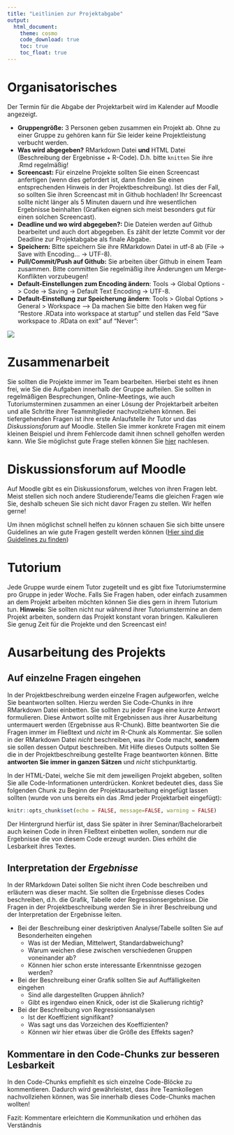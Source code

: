 ```yaml
---
title: "Leitlinien zur Projektabgabe"
output: 
  html_document:
    theme: cosmo
    code_download: true
    toc: true
    toc_float: true
---
```


# Organisatorisches

Der Termin für die Abgabe der Projektarbeit wird im Kalender auf Moodle angezeigt.

- **Gruppengröße:** 3 Personen geben zusammen ein Projekt ab. Ohne zu einer Gruppe zu gehören kann für Sie leider keine Projektleistung verbucht werden.
- **Was wird abgegeben?** RMarkdown Datei **und** HTML Datei (Beschreibung der Ergebnisse + R-Code). D.h. bitte `knitten` Sie ihre .Rmd regelmäßig!
- **Screencast:** Für einzelne Projekte sollten Sie einen Screencast anfertigen (wenn dies gefordert ist, dann finden Sie einen entsprechenden Hinweis in der Projektbeschreibung). Ist dies der Fall, so sollten Sie ihren Screencast mit in Github hochladen! Ihr Screencast sollte nicht länger als 5 Minuten dauern und ihre wesentlichen Ergebnisse beinhalten (Grafiken eignen sich meist besonders gut für einen solchen Screencast).
- **Deadline und wo wird abgegeben?:** Die Dateien werden auf Github bearbeitet und auch dort abgegeben. Es zählt der letzte Commit vor der Deadline zur Projektabgabe als finale Abgabe.
- **Speichern:** Bitte speichern Sie ihre RMarkdown Datei in utf-8 ab (File -> Save with Encoding... -> UTF-8).
- **Pull/Commit/Push auf Github:** Sie arbeiten über Github in einem Team zusammen. Bitte committen Sie regelmäßig ihre Änderungen um Merge-Konflikten vorzubeugen!
- **Default-Einstellungen zum Encoding ändern**: Tools -> Global Options -> Code -> Saving -> Default Text Encoding -> UTF-8.
- **Default-Einstellung zur Speicherung ändern**: Tools > Global Options > General > Workspace --> Da machen Sie bitte den Haken weg für "Restore .RData into workspace at startup" und stellen das Feld "Save workspace to .RData on exit" auf "Never":

![](./figs/Global-options_RStudio.png)

# Zusammenarbeit

Sie sollten die Projekte immer im Team bearbeiten. Hierbei steht es ihnen frei, wie Sie die Aufgaben innerhalb der Gruppe aufteilen. Sie sollten in regelmäßigen Besprechungen, Online-Meetings, wie auch Tutoriumsterminen zusammen an einer Lösung der Projektarbeit arbeiten und alle Schritte ihrer Teammitglieder nachvollziehen können. Bei tiefergehenden Fragen ist ihre erste Anlaufstelle ihr Tutor und das _Diskussionsforum_ auf Moodle. Stellen Sie immer konkrete Fragen mit einem kleinen Beispiel und ihrem Fehlercode damit ihnen schnell geholfen werden kann. Wie Sie möglichst gute Frage stellen können Sie [hier](https://projektkurs-data-science-ulm2122.netlify.app/tutorials/fragen-im-forum) nachlesen.

# Diskussionsforum auf Moodle

Auf Moodle gibt es ein Diskussionsforum, welches von ihren Fragen lebt.
Meist stellen sich noch andere Studierende/Teams die gleichen Fragen wie Sie, deshalb scheuen Sie sich nicht davor Fragen zu stellen. Wir helfen gerne!

Um ihnen möglichst schnell helfen zu können schauen Sie sich bitte unsere Guidelines an wie gute Fragen gestellt werden können ([Hier sind die Guidelines zu finden](https://projektkurs-data-science-ulm2122.netlify.app/tutorials/fragen-im-forum))

# Tutorium

Jede Gruppe wurde einem Tutor zugeteilt und es gibt fixe Tutoriumstermine pro Gruppe in jeder Woche. Falls Sie Fragen haben, oder einfach zusammen an dem Projekt arbeiten möchten können Sie dies gern in ihrem Tutorium tun.
**Hinweis:** Sie sollten nicht nur während ihrer Tutoriumstermine an dem Projekt arbeiten, sondern das Projekt konstant voran bringen. Kalkulieren Sie genug Zeit für die Projekte und den Screencast ein!

# Ausarbeitung des Projekts

## Auf einzelne Fragen eingehen

In der Projektbeschreibung werden einzelne Fragen aufgeworfen, welche Sie beantworten sollten. Hierzu werden Sie Code-Chunks in ihre RMarkdown Datei einbetten.
Sie sollten zu jeder Frage eine kurze Antwort formulieren. Diese Antwort sollte mit Ergebnissen aus ihrer Ausarbeitung untermauert werden (Ergebnisse aus R-Chunk).
Bitte beantworten Sie die Fragen immer im Fließtext und _nicht_ im R-Chunk als Kommentar.
Sie sollen in der RMarkdown Datei _nicht_ beschreiben, was ihr Code macht, **sondern** sie sollen dessen Output beschreiben. Mit Hilfe dieses Outputs sollten Sie die in der Projektbeschreibung gestellte Frage beantworten können. Bitte **antworten Sie immer in ganzen Sätzen** und _nicht_ stichpunktartig.

In der HTML-Datei, welche Sie mit dem jeweiligen Projekt abgeben, sollten Sie alle Code-Informationen unterdrücken. Konkret bedeutet dies, dass Sie folgenden Chunk zu Beginn der Projektausarbeitung eingefügt lassen sollten (wurde von uns bereits ein das .Rmd jeder Projektarbeit eingefügt): 

```r
knitr::opts_chunk$set(echo = FALSE, message=FALSE, warning = FALSE)
```

Der Hintergrund hierfür ist, dass Sie später in ihrer Seminar/Bachelorarbeit auch keinen Code in ihren Fließtext einbetten wollen, sondern nur die Ergebnisse die von diesem Code erzeugt wurden. Dies erhöht die Lesbarkeit ihres Textes.

## Interpretation der _Ergebnisse_

In der RMarkdown Datei sollten Sie nicht ihren Code beschreiben und erläutern was dieser macht. Sie sollten die Ergebnisse dieses Codes beschreiben, d.h. die Grafik, Tabelle oder Regressionsergebnisse.
Die Fragen in der Projektbeschreibung werden Sie in ihrer Beschreibung und der Interpretation der Ergebnisse leiten.

- Bei der Beschreibung einer deskriptiven Analyse/Tabelle sollten Sie auf Besonderheiten eingehen
  - Was ist der Median, Mittelwert, Standardabweichung?
  - Warum weichen diese zwischen verschiedenen Gruppen voneinander ab?
  - Können hier schon erste interessante Erkenntnisse gezogen werden?
- Bei der Beschreibung einer Grafik sollten Sie auf Auffälligkeiten eingehen
  - Sind alle dargestellten Gruppen ähnlich?
  - Gibt es irgendwo einen Knick, oder ist die Skalierung richtig?
- Bei der Beschreibung von Regressionsanalysen
  - Ist der Koeffizient signifikant?
  - Was sagt uns das Vorzeichen des Koeffizienten?
  - Können wir hier etwas über die Größe des Effekts sagen?


## Kommentare in den Code-Chunks zur besseren Lesbarkeit

In den Code-Chunks empfiehlt es sich einzelne Code-Blöcke zu kommentieren. Dadurch wird gewährleistet, dass ihre Teamkollegen nachvollziehen können, was Sie innerhalb dieses Code-Chunks machen wollten!

Fazit: Kommentare erleichtern die Kommunikation und erhöhen das Verständnis
